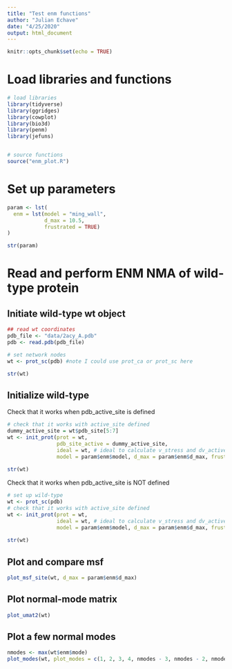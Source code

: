 ```yaml
---
title: "Test enm functions"
author: "Julian Echave"
date: "4/25/2020"
output: html_document
---
```


```r
knitr::opts_chunk$set(echo = TRUE)
```
# Load libraries and functions

```r
# load libraries
library(tidyverse)
library(ggridges)
library(cowplot)
library(bio3d)
library(penm)
library(jefuns)


# source functions
source("enm_plot.R")
```


# Set up parameters

```r
param <- lst(
  enm = lst(model = "ming_wall",
            d_max = 10.5,
            frustrated = TRUE)
)

str(param)

```


# Read and perform ENM NMA of wild-type protein


## Initiate wild-type wt object

```r
## read wt coordinates
pdb_file <- "data/2acy_A.pdb"
pdb <- read.pdb(pdb_file)

# set network nodes
wt <- prot_sc(pdb) #note I could use prot_ca or prot_sc here

str(wt)

```


## Initialize wild-type

Check that it works when pdb_active_site is defined
```r

# check that it works with active_site defined
dummy_active_site = wt$pdb_site[5:7]
wt <- init_prot(prot = wt,  
                pdb_site_active = dummy_active_site, 
                ideal = wt, # ideal to calculate v_stress and dv_active
                model = param$enm$model, d_max = param$enm$d_max, frustrated = F)
                
str(wt)
```

Check that it works when pdb_active_site is NOT defined
```r
# set up wild-type
wt <- prot_sc(pdb)
# check that it works with active_site defined
wt <- init_prot(prot = wt,
                ideal = wt, # ideal to calculate v_stress and dv_active
                model = param$enm$model, d_max = param$enm$d_max, frustrated = F)
                
str(wt)
```


## Plot and compare msf


```r
plot_msf_site(wt, d_max = param$enm$d_max)
```

## Plot normal-mode matrix

```r
plot_umat2(wt)
```

## Plot a few normal modes
  
```r
nmodes <- max(wt$enm$mode)
plot_modes(wt, plot_modes = c(1, 2, 3, 4, nmodes - 3, nmodes - 2, nmodes - 1, nmodes))
```
